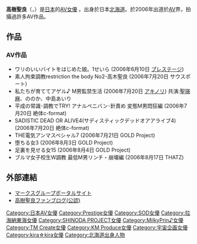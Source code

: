 {{AV女優|
|モデル名=高樹聖良
|ふりがな=たかぎせいら
|画像ファイル=
|別名=高木聖良
|愛称=
|生年=1988
|生月=5
|生日=6
|出身地=
|血液型=O型
|時点=
|身長=148
|体重=
|バスト=88
|ウエスト=60
|ヒップ=87
|カップ=
|股下=
|靴=
|身体備考=
|ジャンル=[[日本成人影片|AV]]
|AV出演期間=2006年 -
|活動備考=
|他の活動=
|その他=
}}
{{japanese|japanese=高樹聖良|kana=たかぎせいら|romaji=Takagi Seira}}
'''高樹聖良'''（{{lang-ja|たかぎせいら}}，{{bd|1988年|5月6日}}）是[[日本|日本]]的[[AV女優|AV女優]] 。出身於日本[[北海道|北海道]]。於2006年出道於[[AV|AV]]界，拍攝過許多AV作品。

== 作品 == 
=== AV作品 ===
* ワリのいいバイトをはじめた娘。1せいら (2006年6月10日 [[プレステージ_(アダルトビデオ)|プレステージ]])
* 素人拘束調教restriction the body No2-高木聖良 (2006年7月20日 サウスポート)
* 私たちが育ててアゲル♪ M男監禁生活 (2006年7月20日 [[ソフト・オン・デマンド|アキノリ]]) 共演:[[聖瑛麻|聖瑛麻]]、ののか、中島あいり
* 平成の常識･調教でTRY! アナルペニバン･針責め 変態M男悶狂編 (2006年7月20日 絶体c-format)
* SADISTIC DEAD OR ALIVE4(サディスティックデッドオアアライブ4)  (2006年7月20日 絶体c-format)
* THE電気アンマスペシャル7 (2006年7月21日 GOLD Project)
* 堕ちる女3 (2006年8月3日 GOLD Project)
* 足裏を見せる女15 (2006年8月4日 GOLD Project)
* ブルマ女子校生W調教 最低M男リンチ・崩壊編 (2006年8月17日 THATZ)

== 外部連結 == 
* [https://web.archive.org/web/20110303213106/http://www.marks.fm/ マークスグループポータルサイト]
* [http://takagiseira.blog101.fc2.com/ 高樹聖良ファンブログ(公認)] {{Wayback|url=http://takagiseira.blog101.fc2.com/ |date=20091214023156 }}

{{Pornstar-stub}}
{{DEFAULTSORT:Takagi Seira}}

[[Category:日本AV女優|Category:日本AV女優]]
[[Category:Prestige女優|Category:Prestige女優]]
[[Category:SOD女優|Category:SOD女優]]
[[Category:拉海納東海女優|Category:拉海納東海女優]]
[[Category:SHINODA_PROJECT女優|Category:SHINODA PROJECT女優]]
[[Category:MilkyPrin♪女優|Category:MilkyPrin♪女優]]
[[Category:TM_Create女優|Category:TM Create女優]]
[[Category:KM_Produce女優|Category:KM Produce女優]]
[[Category:宇宙企画女優|Category:宇宙企画女優]]
[[Category:kira☆kira女優|Category:kira☆kira女優]]
[[Category:北海道出身人物|Category:北海道出身人物]]